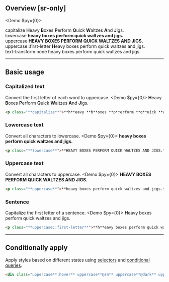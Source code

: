 ## Overview [sr-only]
<Overview/>

<Demo $py={0}>
    <DemoPanel className="flex flex:col gap:8x">
        <div className="w:full">
            <DemoLabel>capitalize</DemoLabel>
            <DemoP><b className="bg:stripe-pink">H</b>eavy <b className="bg:stripe-pink">B</b>oxes <b className="bg:stripe-pink">P</b>erform <b className="bg:stripe-pink">Q</b>uick <b className="bg:stripe-pink">W</b>altzes <b className="bg:stripe-pink">A</b>nd <b className="bg:stripe-pink">J</b>igs.</DemoP>
        </div>
        <div className="w:full">
            <DemoLabel>lowercase</DemoLabel>
            <DemoP><b className="bg:stripe-pink">heavy boxes perform quick waltzes and jigs.</b></DemoP>
        </div>
        <div className="w:full">
            <DemoLabel>uppercase</DemoLabel>
            <DemoP><b className="bg:stripe-pink">HEAVY BOXES PERFORM QUICK WALTZES AND JIGS.</b></DemoP>
        </div>
        <div className="w:full">
            <DemoLabel>uppercase::first-letter</DemoLabel>
            <DemoP><b className="bg:stripe-pink">H</b>eavy boxes perform quick waltzes and jigs.</DemoP>
        </div>
        <div className="w:full">
            <DemoLabel>text-transform:none</DemoLabel>
            <DemoP>heavy boxes perform quick waltzes and jigs.</DemoP>
        </div>
    </DemoPanel>
</Demo>

---

## Basic usage
### Capitalized text
Convert the first letter of each word to uppercase.
<Demo $py={0}>
    <DemoPanel>
        <DemoP><b className="bg:stripe-pink">H</b>eavy <b className="bg:stripe-pink">B</b>oxes <b className="bg:stripe-pink">P</b>erform <b className="bg:stripe-pink">Q</b>uick <b className="bg:stripe-pink">W</b>altzes <b className="bg:stripe-pink">A</b>nd <b className="bg:stripe-pink">J</b>igs.</DemoP>
    </DemoPanel>
</Demo>
```html
<p class="**capitalize**">**h**eavy **b**oxes **p**erform **q**uick **w**altzes **a**nd **j**igs.</p>
```

### Lowercase text
Convert all characters to lowercase.
<Demo $py={0}>
    <DemoPanel>
        <DemoP><b className="bg:stripe-pink">heavy boxes perform quick waltzes and jigs.</b></DemoP>
    </DemoPanel>
</Demo>
```html
<p class="**lowercase**">**HEAVY BOXES PERFORM QUICK WALTZES AND JIGS.**</p>
```

### Uppercase text
Convert all characters to uppercase.
<Demo $py={0}>
    <DemoPanel>
        <DemoP><b className="bg:stripe-pink">HEAVY BOXES PERFORM QUICK WALTZES AND JIGS.</b></DemoP>
    </DemoPanel>
</Demo>
```html
<p class="**uppercase**">**heavy boxes perform quick waltzes and jigs.**</p>
```

### Sentence
Capitalize the first letter of a sentence.
<Demo $py={0}>
    <DemoPanel>
        <DemoP><b className="bg:stripe-pink">H</b>eavy boxes perform quick waltzes and jigs.</DemoP>
    </DemoPanel>
</Demo>
```html
<p class="**uppercase::first-letter**">**h**eavy boxes perform quick waltzes and jigs.</p>
```

---

## Conditionally apply
Apply styles based on different states using [selectors](/docs/state-selectors) and [conditional queries](/docs/conditional-queries).
```html
<div class="uppercase**:hover** uppercase**@sm** uppercase**@dark** uppercase**@print**">…</div>
```

